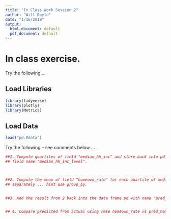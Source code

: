 ```yaml
---
title: "In Class Work Session 2"
author: "Will Doyle"
date: "1/16/2019"
output:
  html_document: default
  pdf_document: default
---
```


# In class exercise. 

Try the following ...

## Load Libraries

```r
library(tidyverse)
library(plotly)
library(Metrics)
```

## Load Data

```r
load("pd.Rdata")
```

Try the following -- see comments below ... 

```r

##1. Compute quartiles of field "median_hh_inc" and store back into pd data frame with 
## field name "median_hh_inc_level".



##2. Compute the mean of field "homeown_rate" for each quartile of median_hh_inc_level
## separately ... hint use group_by.


##3. Add the result from 2 back into the data frame pd with name "pred_homeown_rate"



```

```r
## 4. Compare predicted from actual using rmse homeown_rate vs pred_homeown_rate

```

